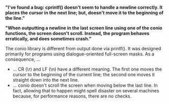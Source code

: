'''"I've found a bug: cprintf() doesn't seem to handle a newline correctly. It places the cursor in the next line; but, doesn't move it to the beginning of the line."'''

'''"When outputting a newline in the last screen line using one of the conio functions, the screen doesn't scroll. Instead, the program behaves erratically, and does sometimes crash."'''

The conio library is different from output done via printf(). It was designed primarily for programs using dialogue-oriented full-screen masks. As a consequence, ...

* ... CR (\r) and LF (\n) have a different meaning. The first one moves the cursor to the beginning of the current line; the second one moves it straight down into the next line.
* ... conio doesn't scroll the screen when moving below the last line. In fact, allowing that to happen might spell disaster on several machines because, for performance reasons, there are no checks.

